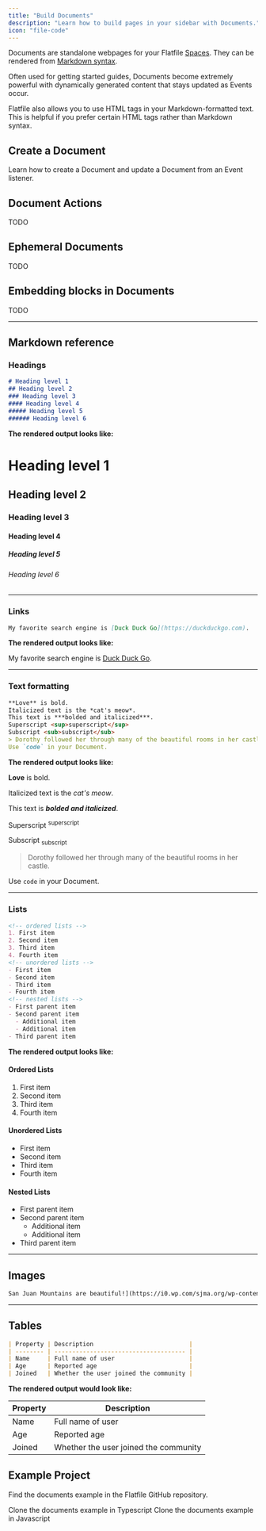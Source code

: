 ```yaml
---
title: "Build Documents"
description: "Learn how to build pages in your sidebar with Documents."
icon: "file-code"
---
```


Documents are standalone webpages for your Flatfile <Tooltip tip="Are micro-applications...">[Spaces](../concepts/spaces)</Tooltip>. They can be rendered from <Tooltip tip="View syntax">[Markdown syntax](https://www.markdownguide.org/basic-syntax/)</Tooltip>.

Often used for getting started guides, Documents become extremely powerful with dynamically generated content that stays updated as Events occur.

<Info>
  Flatfile also allows you to use HTML tags in your Markdown-formatted text.
  This is helpful if you prefer certain HTML tags rather than Markdown syntax.
</Info>

## Create a Document

Learn how to create a Document and update a Document from an Event listener.

<Snippet file="guides/documents/block1.mdx" />

## Document Actions

TODO

## Ephemeral Documents

TODO

## Embedding blocks in Documents

TODO

---

## Markdown reference

### Headings

```Markdown
# Heading level 1
## Heading level 2
### Heading level 3
#### Heading level 4
##### Heading level 5
###### Heading level 6
```

**The rendered output looks like:**

# Heading level 1

## Heading level 2

### Heading level 3

#### Heading level 4

##### Heading level 5

###### Heading level 6

---

### Links

```Markdown
My favorite search engine is [Duck Duck Go](https://duckduckgo.com).
```

**The rendered output looks like:**

My favorite search engine is [Duck Duck Go](https://duckduckgo.com).

---

### Text formatting

```Markdown
**Love** is bold.
Italicized text is the *cat's meow*.
This text is ***bolded and italicized***.
Superscript <sup>superscript</sup>
Subscript <sub>subscript</sub>
> Dorothy followed her through many of the beautiful rooms in her castle.
Use `code` in your Document.
```

**The rendered output looks like:**

**Love** is bold.

Italicized text is the _cat's meow_.

This text is **_bolded and italicized_**.

Superscript <sup>superscript</sup>

Subscript <sub>subscript</sub>

> Dorothy followed her through many of the beautiful rooms in her castle.

Use `code` in your Document.

---

### Lists

```Markdown
<!-- ordered lists -->
1. First item
2. Second item
3. Third item
4. Fourth item
<!-- unordered lists -->
- First item
- Second item
- Third item
- Fourth item
<!-- nested lists -->
- First parent item
- Second parent item
  - Additional item
  - Additional item
- Third parent item

```

**The rendered output looks like:**

#### Ordered Lists

1. First item
2. Second item
3. Third item
4. Fourth item

#### Unordered Lists

- First item
- Second item
- Third item
- Fourth item

#### Nested Lists

- First parent item
- Second parent item
  - Additional item
  - Additional item
- Third parent item

---

## Images

```Markdown
San Juan Mountains are beautiful!](https://i0.wp.com/sjma.org/wp-content/uploads/2018/04/Ice-Lakes-BG.jpg "San Juan Mountains")
```

---

## Tables

```Markdown
| Property | Description                           |
| -------- | ------------------------------------- |
| Name     | Full name of user                     |
| Age      | Reported age                          |
| Joined   | Whether the user joined the community |
```

**The rendered output would look like:**

| Property | Description                           |
| -------- | ------------------------------------- |
| Name     | Full name of user                     |
| Age      | Reported age                          |
| Joined   | Whether the user joined the community |

## Example Project

Find the documents example in the Flatfile GitHub repository.

<CardGroup cols={2}>
  <Card
    title="typescript"
    icon="code-merge"
    href="https://github.com/FlatFilers/flatfile-docs-kitchen-sink/blob/main/typescript/documents/index.ts"
  >
    Clone the documents example in Typescript
  </Card>
  <Card
    title="javascript"
    icon="js"
    href="https://github.com/FlatFilers/flatfile-docs-kitchen-sink/blob/main/javascript/documents/index.js"
  >
    Clone the documents example in Javascript
  </Card>
</CardGroup>

